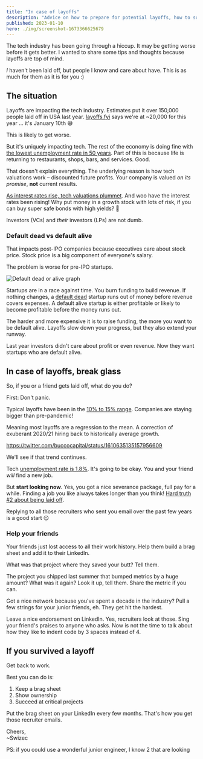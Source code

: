```yaml
---
title: "In case of layoffs"
description: "Advice on how to prepare for potential layoffs, how to support friends and colleagues who have been laid off, and how to find a new job after being laid off."
published: 2023-01-10
hero: ./img/screenshot-1673366625679
---
```


The tech industry has been going through a hiccup. It may be getting worse before it gets better. I wanted to share some tips and thoughts because layoffs are top of mind.

_I_ haven't been laid off, but people I know and care about have. This is as much for them as it is for you :)

## The situation

Layoffs are impacting the tech industry. Estimates put it over 150,000 people laid off in USA last year. [layoffs.fyi](https://layoffs.fyi) says we're at ~20,000 for this year ... it's January 10th 😅

This is likely to get worse.

But it's uniquely impacting tech. The rest of the economy is doing fine with [the lowest unemployment rate in 50 years](https://www.npr.org/2022/08/05/1116036160/the-unemployment-rate-fell-to-3-5-matching-its-lowest-level-in-the-last-50-years). Part of this is because life is returning to restaurants, shops, bars, and services. Good.

That doesn't explain everything. The underlying reason is how tech valuations work – discounted future profits. Your company is valued _on its promise_, **not** current results.

[As interest rates rise, tech valuations plummet](https://www.fullstackeconomics.com/p/rising-interest-rates-are-hammering-tech-stocks). And woo have the interest rates been rising! Why put money in a growth stock with lots of risk, if you can buy super safe bonds with high yields? 🤨

Investors (VCs) and _their_ investors (LPs) are not dumb.

### Default dead vs default alive

That impacts post-IPO companies because executives care about stock price. Stock price is a big component of everyone's salary.

The problem is worse for pre-IPO startups.

![Default dead or alive graph](./img/Default-dead-or-alive-graph4f9845.png)

Startups are in a race against time. You burn funding to build revenue. If nothing changes, a [default dead](http://www.paulgraham.com/aord.html) startup runs out of money before revenue covers expenses. A default alive startup is either profitable or likely to become profitable before the money runs out.

The harder and more expensive it is to raise funding, the more you want to be default alive. Layoffs slow down your progress, but they also extend your runway.

Last year investors didn't care about profit or even revenue. Now they want startups who are default alive.

## In case of layoffs, break glass

So, if you or a friend gets laid off, what do you do?

First: Don't panic.

Typical layoffs have been in the [10% to 15% range](https://blog.eladgil.com/p/changing-times-or-why-is-every-layoff). Companies are staying bigger than pre-pandemic!

Meaning most layoffs are a regression to the mean. A correction of exuberant 2020/21 hiring back to historically average growth.

https://twitter.com/buccocapital/status/1610635135157956609

We'll see if that trend continues.

Tech [unemployment rate is 1.8%](https://www.computerworld.com/article/3542681/how-many-jobs-are-available-in-technology.html). It's going to be okay. You and your friend _will_ find a new job.

But **start looking now**. Yes, you got a nice severance package, full pay for a while. Finding a job you like always takes longer than you think! [Hard truth #2 about being laid off](https://www.stevenbuccini.com/8-hard-truths-on-getting-laid-off).

Replying to all those recruiters who sent you email over the past few years is a good start 😉

### Help your friends

Your friends just lost access to all their work history. Help them build a brag sheet and add it to their LinkedIn.

What was that project where they saved your butt? Tell them.

The project you shipped last summer that bumped metrics by a huge amount? What was it again? Look it up, tell them. Share the metric if you can.

Got a nice network because you've spent a decade in the industry? Pull a few strings for your junior friends, eh. They get hit the hardest.

Leave a nice endorsement on LinkedIn. Yes, recruiters look at those. Sing your friend's praises to anyone who asks. Now is not the time to talk about how they like to indent code by 3 spaces instead of 4.

## If you survived a layoff

Get back to work.

Best you can do is:

1.  Keep a brag sheet
2.  Show ownership
3.  Succeed at critical projects

Put the brag sheet on your LinkedIn every few months. That's how you get those recruiter emails.

Cheers,<br/>
~Swizec

PS: if you could use a wonderful junior engineer, I know 2 that are looking
